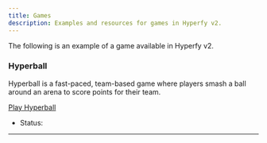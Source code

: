 ```yaml
---
title: Games
description: Examples and resources for games in Hyperfy v2.
---
```


The following is an example of a game available in Hyperfy v2.

### Hyperball
Hyperball is a fast-paced, team-based game where players smash a ball around an arena to score points for their team.


[Play Hyperball](/games/hyperball)
* Status: <Badge text="Beta" variant="tip" />

---
